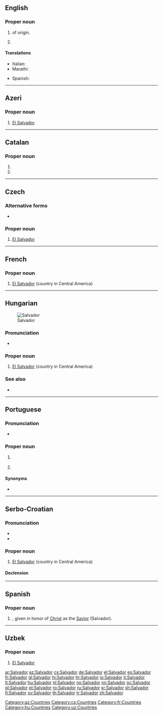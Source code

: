 {{also|salvador}}
==English==

===Proper noun===
{{en-proper noun}}

# {{given name|male|from=Spanish}} of {{etyl|es|en}} origin.
# {{place:Brazil/state capital|en|state=Bahia}}

====Translations====
{{trans-top|male given name}}
* Italian: {{t+|it|Salvatore}}
* Marathi: {{t|mr|साल्वादोर|n|tr=sālvādora|sc=Deva}}
{{trans-mid}}
* Spanish: {{t+|es|Salvador}}
{{trans-bottom}}

----

==Azeri==

===Proper noun===
{{head|az|proper noun}}

# [[El Salvador]]

[[Category:az:Countries]]

----

==Catalan==

===Proper noun===
{{ca-proper noun|m}}

# {{given name|male|lang=ca}}
# {{l|en|Salvador}}

----

==Czech==

===Alternative forms===
* {{l|cs|Salvádor}}

===Proper noun===
{{cs-proper noun|g=m}}

# [[El Salvador]]

[[Category:cs:Countries]]

----

==French==
{{wikipedia|lang=fr}}

===Proper noun===
{{fr-proper noun}}

# [[El Salvador]] (country in Central America)

[[Category:fr:Countries]]

----

==Hungarian==
[[Image:LocationElSalvador.png|thumb|Salvador]]

===Pronunciation===
* {{hu-IPA|szalvador}}

===Proper noun===
{{hu-proper noun}}

# [[El Salvador]] (country in Central America)

===See also===
* {{pedialite|lang=hu}}

[[Category:hu:Countries]]

----

==Portuguese==

===Pronunciation===
* {{hyphenation|Sal|va|dor|lang=pt}}

===Proper noun===
{{pt-proper noun|m}}

# {{label|pt|Portugal}} {{l|en|El Salvador}} {{gloss|country in Central America}}
# {{place:Brazil/state capital|pt|state=Bahia}}

====Synonyms====
* {{l|pt|El Salvador}}

----

==Serbo-Croatian==

===Pronunciation===
* {{IPA|/sǎlʋaːdor/|lang=sh}}
* {{hyphenation|Sal|va|dor|lang=sh}}

===Proper noun===
{{sh-proper noun|g=m|head=Sàlvādor|r|Салвадор|Са̀лва̄дор}}

# [[El Salvador]] (country in Central America)

====Declension====
{{sh-decl-noun-unc
|Salvador
|Salvadora
|Salvadoru
|Salvador
|Salvadore
|Salvadoru
|Salvadorom
}}

----

==Spanish==

===Proper noun===
{{es-proper noun|m}}

# {{given name|male|lang=es}}, given in honor of [[Christ]] as the [[Savior]] (Salvador).

----

==Uzbek==

===Proper noun===
{{head|uz|proper noun}}

# [[El Salvador]]

[[Category:uz:Countries]]

[[ar:Salvador]]
[[az:Salvador]]
[[cs:Salvador]]
[[de:Salvador]]
[[el:Salvador]]
[[es:Salvador]]
[[fr:Salvador]]
[[gl:Salvador]]
[[hi:Salvador]]
[[hr:Salvador]]
[[io:Salvador]]
[[it:Salvador]]
[[lt:Salvador]]
[[hu:Salvador]]
[[nl:Salvador]]
[[no:Salvador]]
[[nn:Salvador]]
[[oc:Salvador]]
[[pl:Salvador]]
[[pt:Salvador]]
[[ro:Salvador]]
[[ru:Salvador]]
[[sr:Salvador]]
[[sh:Salvador]]
[[fi:Salvador]]
[[sv:Salvador]]
[[th:Salvador]]
[[tr:Salvador]]
[[zh:Salvador]]